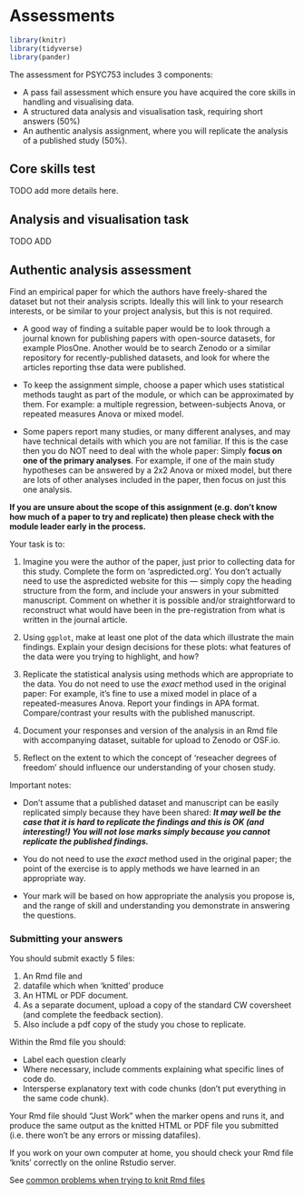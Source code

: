 # Assessments

```r
library(knitr)
library(tidyverse)
library(pander)
```

The assessment for PSYC753 includes 3 components:

-   A pass fail assessment which ensure you have acquired the core skills in
    handling and visualising data.
-   A structured data analysis and visualisation task, requiring short answers
    (50%)
-   An authentic analysis assignment, where you will replicate the analysis of a
    published study (50%).

## Core skills test

TODO add more details here.

## Analysis and visualisation task

TODO ADD

## Authentic analysis assessment

Find an empirical paper for which the authors have freely-shared the dataset but
not their analysis scripts. Ideally this will link to your research interests,
or be similar to your project analysis, but this is not required.

-   A good way of finding a suitable paper would be to look through a journal
    known for publishing papers with open-source datasets, for example PlosOne.
    Another would be to search Zenodo or a similar repository for
    recently-published datasets, and look for where the articles reporting thse
    data were published.

-   To keep the assignment simple, choose a paper which uses statistical methods
    taught as part of the module, or which can be approximated by them. For
    example: a multiple regression, between-subjects Anova, or repeated measures
    Anova or mixed model.

-   Some papers report many studies, or many different analyses, and may have
    technical details with which you are not familiar. If this is the case then
    you do NOT need to deal with the whole paper: Simply **focus on one of the
    primary analyses**. For example, if one of the main study hypotheses can be
    answered by a 2x2 Anova or mixed model, but there are lots of other analyses
    included in the paper, then focus on just this one analysis.

**If you are unsure about the scope of this assignment (e.g. don't know how much
of a paper to try and replicate) then please check with the module leader early
in the process.**

Your task is to:

1. Imagine you were the author of the paper, just prior to collecting data for
   this study. Complete the form on 'aspredicted.org'. You don't actually need
   to use the aspredicted website for this — simply copy the heading structure
   from the form, and include your answers in your submitted manuscript. Comment
   on whether it is possible and/or straightforward to reconstruct what would
   have been in the pre-registration from what is written in the journal
   article.

2. Using `ggplot`, make at least one plot of the data which illustrate the main
   findings. Explain your design decisions for these plots: what features of the
   data were you trying to highlight, and how?

3. Replicate the statistical analysis using methods which are appropriate to the
   data. You do not need to use the _exact_ method used in the original paper:
   For example, it's fine to use a mixed model in place of a repeated-measures
   Anova. Report your findings in APA format. Compare/contrast your results with
   the published manuscript.

4. Document your responses and version of the analysis in an Rmd file with
   accompanying dataset, suitable for upload to Zenodo or OSF.io.

5. Reflect on the extent to which the concept of 'reseacher degrees of freedom'
   should influence our understanding of your chosen study.

Important notes:

-   Don't assume that a published dataset and manuscript can be easily
    replicated simply because they have been shared: **_It may well be the case
    that it is hard to replicate the findings and this is OK (and interesting!)
    You will not lose marks simply because you cannot replicate the published
    findings._**

-   You do not need to use the _exact_ method used in the original paper; the
    point of the exercise is to apply methods we have learned in an appropriate
    way.

-   Your mark will be based on how appropriate the analysis you propose is, and
    the range of skill and understanding you demonstrate in answering the
    questions.

### Submitting your answers

You should submit exactly 5 files:

1. An Rmd file and
2. datafile which when 'knitted' produce
3. An HTML or PDF document.
4. As a separate document, upload a copy of the standard CW coversheet (and
   complete the feedback section).
5. Also include a pdf copy of the study you chose to replicate.

Within the Rmd file you should:

-   Label each question clearly
-   Where necessary, include comments explaining what specific lines of code do.
-   Intersperse explanatory text with code chunks (don't put everything in the
    same code chunk).

Your Rmd file should "Just Work" when the marker opens and runs it, and produce
the same output as the knitted HTML or PDF file you submitted (i.e. there won't
be any errors or missing datafiles).

If you work on your own computer at home, you should check your Rmd file 'knits'
correctly on the online Rstudio server.

See [common problems when trying to knit Rmd files](#common-rmd-problems)
